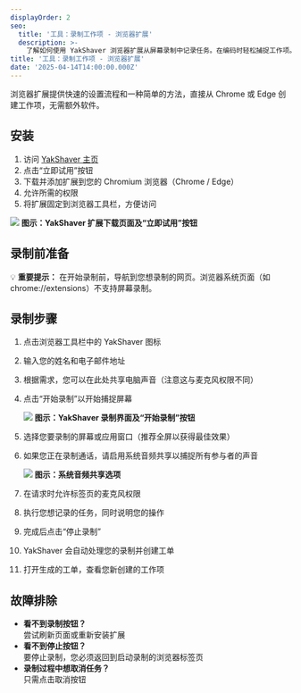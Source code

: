 ```yaml
---
displayOrder: 2
seo:
  title: '工具：录制工作项 - 浏览器扩展'
  description: >-
    了解如何使用 YakShaver 浏览器扩展从屏幕录制中记录任务。在编码时轻松捕捉工作项。
title: '工具：录制工作项 - 浏览器扩展'
date: '2025-04-14T14:00:00.000Z'
---
```


浏览器扩展提供快速的设置流程和一种简单的方法，直接从 Chrome 或 Edge 创建工作项，无需额外软件。

## 安装

1. 访问 [YakShaver 主页](https://yakshaver.ai)
2. 点击“立即试用”按钮
3. 下载并添加扩展到您的 Chromium 浏览器（Chrome / Edge）
4. 允许所需的权限
5. 将扩展固定到浏览器工具栏，方便访问

![](/zh/YakShaver/Docs/Try-it-now.png)
**图示：YakShaver 扩展下载页面及“立即试用”按钮**

## 录制前准备

💡 **重要提示：** 在开始录制前，导航到您想录制的网页。浏览器系统页面（如 chrome://extensions）不支持屏幕录制。

## 录制步骤

1. 点击浏览器工具栏中的 YakShaver 图标
2. 输入您的姓名和电子邮件地址
3. 根据需求，您可以在此处共享电脑声音（注意这与麦克风权限不同）
4. 点击“开始录制”以开始捕捉屏幕

   ![](/zh/YakShaver/Docs/Start-Recording.png)
   **图示：YakShaver 录制界面及“开始录制”按钮**
5. 选择您要录制的屏幕或应用窗口（推荐全屏以获得最佳效果）
6. 如果您正在录制通话，请启用系统音频共享以捕捉所有参与者的声音

   ![](/zh/YakShaver/Docs/Computer-audio.png)
   **图示：系统音频共享选项**
7. 在请求时允许标签页的麦克风权限
8. 执行您想记录的任务，同时说明您的操作
9. 完成后点击“停止录制”
10. YakShaver 会自动处理您的录制并创建工单
11. 打开生成的工单，查看您新创建的工作项

## 故障排除

* **看不到录制按钮？**\
  尝试刷新页面或重新安装扩展
* **看不到停止按钮？**\
  要停止录制，您必须返回到启动录制的浏览器标签页
* **录制过程中想取消任务？**\
  只需点击取消按钮
